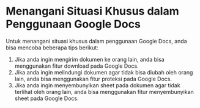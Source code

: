 # Menangani Situasi Khusus dalam Penggunaan Google Docs
Untuk menangani situasi khusus dalam penggunaan Google Docs, anda bisa mencoba
beberapa tips berikut:
1. Jika anda ingin mengirim dokumen ke orang lain, anda bisa menggunakan fitur
download pada Google Docs.
2. Jika anda ingin melindungi dokumen agar tidak bisa diubah oleh orang lain, anda
bisa menggunakan fitur proteksi pada Google Docs.
3. Jika anda ingin menyembunyikan sheet pada dokumen agar tidak terlihat oleh
orang lain, anda bisa menggunakan fitur menyembunyikan sheet pada Google Docs.